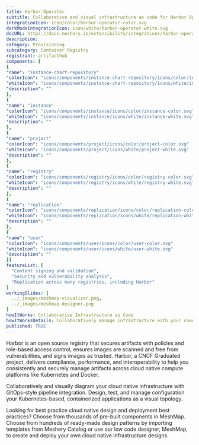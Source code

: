 ```yaml
---
title: Harbor Operator
subtitle: Collaborative and visual infrastructure as code for Harbor Operator
integrationIcon: icon/color/harbor-operator-color.svg
darkModeIntegrationIcon: icon/white/harbor-operator-white.svg
docURL: https://docs.meshery.io/extensibility/integrations/harbor-operator
description: 
category: Provisioning
subcategory: Container Registry
registrant: artifacthub
components: [
{
"name": "instance-chart-repository"
"colorIcon": "icons/components/instance-chart-repository/icons/color/instance-chart-repository-color.svg"
"whiteIcon": "icons/components/instance-chart-repository/icons/white/instance-chart-repository-white.svg"
"description": ""
},
{
"name": "instance"
"colorIcon": "icons/components/instance/icons/color/instance-color.svg"
"whiteIcon": "icons/components/instance/icons/white/instance-white.svg"
"description": ""
},
{
"name": "project"
"colorIcon": "icons/components/project/icons/color/project-color.svg"
"whiteIcon": "icons/components/project/icons/white/project-white.svg"
"description": ""
},
{
"name": "registry"
"colorIcon": "icons/components/registry/icons/color/registry-color.svg"
"whiteIcon": "icons/components/registry/icons/white/registry-white.svg"
"description": ""
},
{
"name": "replication"
"colorIcon": "icons/components/replication/icons/color/replication-color.svg"
"whiteIcon": "icons/components/replication/icons/white/replication-white.svg"
"description": ""
},
{
"name": "user"
"colorIcon": "icons/components/user/icons/color/user-color.svg"
"whiteIcon": "icons/components/user/icons/white/user-white.svg"
"description": ""
}]
featureList: [
  "Content signing and validation",
  "Security and vulnerability analysis",
  "Replication across many registries, including Harbor"
]
workingSlides: [
  ../_images/meshmap-visualizer.png,
  ../_images/meshmap-designer.png
]
howItWorks: Collaborative Infrastructure as Code
howItWorksDetails: Collaboratively manage infrastructure with your coworkers synchronously sharing the same designs.
published: TRUE
---
```

<p>
Harbor is an open source registry that secures artifacts with policies and role-based access control, ensures images are scanned and free from vulnerabilities, and signs images as trusted. Harbor, a CNCF Graduated project, delivers compliance, performance, and interoperability to help you consistently and securely manage artifacts across cloud native compute platforms like Kubernetes and Docker.
</p>
<p>
    Collaboratively and visually diagram your cloud native infrastructure with GitOps-style pipeline integration. Design, test, and manage configuration your Kubernetes-based, containerized applications as a visual topology.
</p>
<p>
    Looking for best practice cloud native design and deployment best practices? Choose from thousands of pre-built components in MeshMap. Choose from hundreds of ready-made design patterns by importing templates from Meshery Catalog or use our low code designer, MeshMap, to create and deploy your own cloud native infrastructure designs.
</p>
